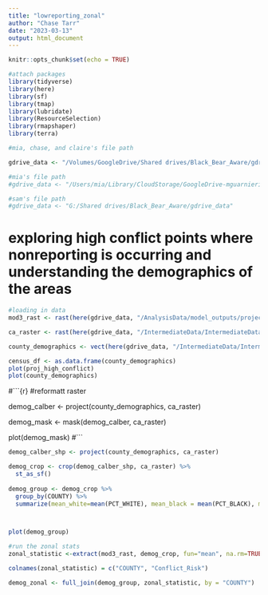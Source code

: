 ```yaml
---
title: "lowreporting_zonal"
author: "Chase Tarr"
date: "2023-03-13"
output: html_document
---
```


```r
knitr::opts_chunk$set(echo = TRUE)

#attach packages
library(tidyverse)
library(here)
library(sf)
library(tmap)
library(lubridate)
library(ResourceSelection)
library(rmapshaper)
library(terra)

#mia, chase, and claire's file path

gdrive_data <- "/Volumes/GoogleDrive/Shared drives/Black_Bear_Aware/gdrive_data"

#mia's file path
#gdrive_data <- "/Users/mia/Library/CloudStorage/GoogleDrive-mguarnieri@ucsb.edu/Shared drives/Black_Bear_Aware/gdrive_data"

#sam's file path
#gdrive_data <- "G:/Shared drives/Black_Bear_Aware/gdrive_data"

```

# exploring high conflict points where nonreporting is occurring and understanding the demographics of the areas
```r
#loading in data
mod3_rast <- rast(here(gdrive_data, "/AnalysisData/model_outputs/projected_mod3_clim_map_squared.tif"))

ca_raster <- rast(here(gdrive_data, "/IntermediateData/IntermediateData_Files/CARaster_Tiger_Formatted/formattedcaraster.tif"))

county_demographics <- vect(here(gdrive_data, "/IntermediateData/IntermediateData_Files/census_demographics/MSSA_Detail.shp"))
```

```r
census_df <- as.data.frame(county_demographics)
plot(proj_high_conflict)
plot(county_demographics)
```


#```{r}
#reformatt raster

demog_calber <- project(county_demographics, ca_raster)

demog_mask <- mask(demog_calber, ca_raster)

plot(demog_mask)
#```

```r
demog_calber_shp <- project(county_demographics, ca_raster)

demog_crop <- crop(demog_calber_shp, ca_raster) %>% 
  st_as_sf()
  
demog_group <- demog_crop %>% 
  group_by(COUNTY) %>% 
  summarize(mean_white=mean(PCT_WHITE), mean_black = mean(PCT_BLACK), mean_asian=mean(PCT_ASIAN), mean_amind=mean(PCT_AMIND_), mean_hispanic=mean(PCT_HSPNC), mean_islander=mean(PCT_ISLAND), pop_under18=mean(PCT_UNDR18), pop_over65=mean(PCT_65OVER))



plot(demog_group)
```

```r
#run the zonal stats
zonal_statistic <-extract(mod3_rast, demog_crop, fun="mean", na.rm=TRUE) 

colnames(zonal_statistic) = c("COUNTY", "Conflict_Risk")

demog_zonal <- full_join(demog_group, zonal_statistic, by = "COUNTY")
```


